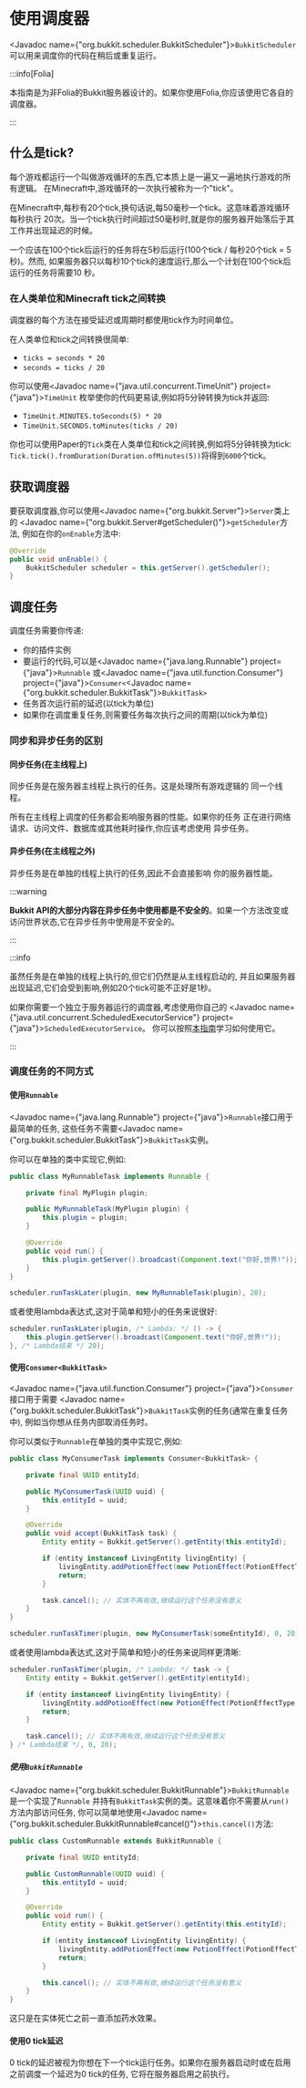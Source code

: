 ﻿---
slug: /dev/scheduler
description: 如何使用BukkitScheduler在特定时间运行代码的指南。
---

# 使用调度器

<Javadoc name={"org.bukkit.scheduler.BukkitScheduler"}>`BukkitScheduler`</Javadoc>可以用来调度你的代码在稍后或重复运行。

:::info[Folia]

本指南是为非Folia的Bukkit服务器设计的。如果你使用Folia,你应该使用它各自的调度器。

:::

## 什么是tick?

每个游戏都运行一个叫做游戏循环的东西,它本质上是一遍又一遍地执行游戏的所有逻辑。
在Minecraft中,游戏循环的一次执行被称为一个"tick"。

在Minecraft中,每秒有20个tick,换句话说,每50毫秒一个tick。这意味着游戏循环每秒执行
20次。当一个tick执行时间超过50毫秒时,就是你的服务器开始落后于其工作并出现延迟的时候。

一个应该在100个tick后运行的任务将在5秒后运行(100个tick / 每秒20个tick = 5秒)。然而,
如果服务器只以每秒10个tick的速度运行,那么一个计划在100个tick后运行的任务将需要10
秒。

### 在人类单位和Minecraft tick之间转换

调度器的每个方法在接受延迟或周期时都使用tick作为时间单位。

在人类单位和tick之间转换很简单:
- `ticks = seconds * 20`
- `seconds = ticks / 20`

你可以使用<Javadoc name={"java.util.concurrent.TimeUnit"} project={"java"}>`TimeUnit`</Javadoc>
枚举使你的代码更易读,例如将5分钟转换为tick并返回:
- `TimeUnit.MINUTES.toSeconds(5) * 20`
- `TimeUnit.SECONDS.toMinutes(ticks / 20)`

你也可以使用Paper的`Tick`类在人类单位和tick之间转换,例如将5分钟转换为tick:
`Tick.tick().fromDuration(Duration.ofMinutes(5))`将得到`6000`个tick。

## 获取调度器

要获取调度器,你可以使用<Javadoc name={"org.bukkit.Server"}>`Server`</Javadoc>类上的
<Javadoc name={"org.bukkit.Server#getScheduler()"}>`getScheduler`</Javadoc>方法,
例如在你的`onEnable`方法中:

```java
@Override
public void onEnable() {
    BukkitScheduler scheduler = this.getServer().getScheduler();
}
```

## 调度任务

调度任务需要你传递:

- 你的插件实例
- 要运行的代码,可以是<Javadoc name={"java.lang.Runnable"} project={"java"}>`Runnable`</Javadoc>
或<Javadoc name={"java.util.function.Consumer"} project={"java"}>`Consumer`</Javadoc>`<`<Javadoc name={"org.bukkit.scheduler.BukkitTask"}>`BukkitTask`</Javadoc>`>`
- 任务首次运行前的延迟(以tick为单位)
- 如果你在调度重复任务,则需要任务每次执行之间的周期(以tick为单位)

### 同步和异步任务的区别

#### 同步任务(在主线程上)

同步任务是在服务器主线程上执行的任务。这是处理所有游戏逻辑的
同一个线程。

所有在主线程上调度的任务都会影响服务器的性能。如果你的任务
正在进行网络请求、访问文件、数据库或其他耗时操作,你应该考虑使用
异步任务。

#### 异步任务(在主线程之外)

异步任务是在单独的线程上执行的任务,因此不会直接影响
你的服务器性能。

:::warning

**Bukkit API的大部分内容在异步任务中使用都是不安全的**。如果一个方法改变或
访问世界状态,它在异步任务中使用是不安全的。

:::

:::info

虽然任务是在单独的线程上执行的,但它们仍然是从主线程启动的,
并且如果服务器出现延迟,它们会受到影响,例如20个tick可能不正好是1秒。

如果你需要一个独立于服务器运行的调度器,考虑使用你自己的
<Javadoc name={"java.util.concurrent.ScheduledExecutorService"} project={"java"}>`ScheduledExecutorService`</Javadoc>。
你可以按照[本指南](https://www.baeldung.com/java-executor-service-tutorial#ScheduledExecutorService)学习如何使用它。

:::

### 调度任务的不同方式

#### 使用`Runnable`

<Javadoc name={"java.lang.Runnable"} project={"java"}>`Runnable`</Javadoc>接口用于最简单的任务,
这些任务不需要<Javadoc name={"org.bukkit.scheduler.BukkitTask"}>`BukkitTask`</Javadoc>实例。

你可以在单独的类中实现它,例如:

```java title="MyRunnableTask.java"
public class MyRunnableTask implements Runnable {

    private final MyPlugin plugin;

    public MyRunnableTask(MyPlugin plugin) {
        this.plugin = plugin;
    }

    @Override
    public void run() {
        this.plugin.getServer().broadcast(Component.text("你好,世界!"));
    }
}
```
```java
scheduler.runTaskLater(plugin, new MyRunnableTask(plugin), 20);
```

或者使用lambda表达式,这对于简单和短小的任务来说很好:

```java
scheduler.runTaskLater(plugin, /* Lambda: */ () -> {
    this.plugin.getServer().broadcast(Component.text("你好,世界!"));
}, /* Lambda结束 */ 20);
```

#### 使用`Consumer<BukkitTask>`

<Javadoc name={"java.util.function.Consumer"} project={"java"}>`Consumer`</Javadoc>接口用于需要
<Javadoc name={"org.bukkit.scheduler.BukkitTask"}>`BukkitTask`</Javadoc>实例的任务(通常在重复任务中),
例如当你想从任务内部取消任务时。

你可以类似于`Runnable`在单独的类中实现它,例如:

```java title="MyConsumerTask.java"
public class MyConsumerTask implements Consumer<BukkitTask> {

    private final UUID entityId;

    public MyConsumerTask(UUID uuid) {
        this.entityId = uuid;
    }

    @Override
    public void accept(BukkitTask task) {
        Entity entity = Bukkit.getServer().getEntity(this.entityId);

        if (entity instanceof LivingEntity livingEntity) {
            livingEntity.addPotionEffect(new PotionEffect(PotionEffectType.SPEED, 20, 1));
            return;
        }

        task.cancel(); // 实体不再有效,继续运行这个任务没有意义
    }
}
```
```java
scheduler.runTaskTimer(plugin, new MyConsumerTask(someEntityId), 0, 20);
```

或者使用lambda表达式,这对于简单和短小的任务来说同样更清晰:

```java
scheduler.runTaskTimer(plugin, /* Lambda: */ task -> {
    Entity entity = Bukkit.getServer().getEntity(entityId);

    if (entity instanceof LivingEntity livingEntity) {
        livingEntity.addPotionEffect(new PotionEffect(PotionEffectType.SPEED, 20, 1));
        return;
    }

    task.cancel(); // 实体不再有效,继续运行这个任务没有意义
} /* Lambda结束 */, 0, 20);
```

##### 使用`BukkitRunnable`

<Javadoc name={"org.bukkit.scheduler.BukkitRunnable"}>`BukkitRunnable`</Javadoc>是一个实现了`Runnable`
并持有`BukkitTask`实例的类。这意味着你不需要从`run()`方法内部访问任务,
你可以简单地使用<Javadoc name={"org.bukkit.scheduler.BukkitRunnable#cancel()"}>`this.cancel()`</Javadoc>方法:

```java title="CustomRunnable.java"
public class CustomRunnable extends BukkitRunnable {

    private final UUID entityId;

    public CustomRunnable(UUID uuid) {
        this.entityId = uuid;
    }

    @Override
    public void run() {
        Entity entity = Bukkit.getServer().getEntity(this.entityId);

        if (entity instanceof LivingEntity livingEntity) {
            livingEntity.addPotionEffect(new PotionEffect(PotionEffectType.SPEED, 20, 1));
            return;
        }

        this.cancel(); // 实体不再有效,继续运行这个任务没有意义
    }
}
```

这只是在实体死亡之前一直添加药水效果。

#### 使用0 tick延迟

0 tick的延迟被视为你想在下一个tick运行任务。如果你在服务器启动时或在启用之前调度一个延迟为0 tick的任务,
它将在服务器启用之前执行。
